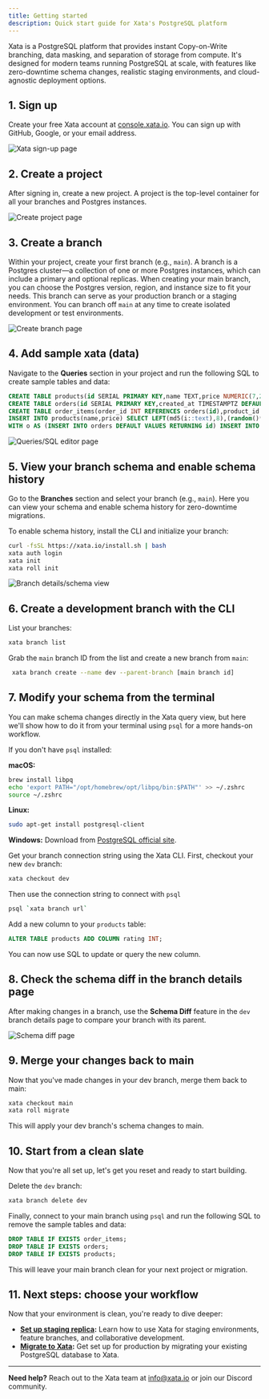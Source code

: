 ```yaml
---
title: Getting started
description: Quick start guide for Xata's PostgreSQL platform
---
```


Xata is a PostgreSQL platform that provides instant Copy-on-Write branching, data masking, and separation of storage from compute. It's designed for modern teams running PostgreSQL at scale, with features like zero-downtime schema changes, realistic staging environments, and cloud-agnostic deployment options.

## 1. Sign up

Create your free Xata account at [console.xata.io](https://console.xata.io). You can sign up with GitHub, Google, or your email address.

![Xata sign-up page](assets/images/getting-started/signup.png)

## 2. Create a project

After signing in, create a new project. A project is the top-level container for all your branches and Postgres instances.

![Create project page](assets/images/getting-started/create-project.png)

## 3. Create a branch

Within your project, create your first branch (e.g., `main`). A branch is a Postgres cluster—a collection of one or more Postgres instances, which can include a primary and optional replicas. When creating your main branch, you can choose the Postgres version, region, and instance size to fit your needs. This branch can serve as your production branch or a staging environment. You can branch off `main` at any time to create isolated development or test environments.

![Create branch page](assets/images/getting-started/create-branch.png)

## 4. Add sample xata (data)

Navigate to the **Queries** section in your project and run the following SQL to create sample tables and data:

```sql
CREATE TABLE products(id SERIAL PRIMARY KEY,name TEXT,price NUMERIC(7,2));
CREATE TABLE orders(id SERIAL PRIMARY KEY,created_at TIMESTAMPTZ DEFAULT now());
CREATE TABLE order_items(order_id INT REFERENCES orders(id),product_id INT REFERENCES products(id),qty INT,PRIMARY KEY(order_id,product_id));
INSERT INTO products(name,price) SELECT LEFT(md5(i::text),8),(random()*90+10)::numeric(7,2) FROM generate_series(1,10)i;
WITH o AS (INSERT INTO orders DEFAULT VALUES RETURNING id) INSERT INTO order_items(order_id,product_id,qty) SELECT o.id,pid,(1+floor(random()*3))::int FROM o,(SELECT id pid FROM products ORDER BY random() LIMIT 5)p;
```

![Queries/SQL editor page](assets/images/getting-started/queries.png)

## 5. View your branch schema and enable schema history

Go to the **Branches** section and select your branch (e.g., `main`). Here you can view your schema and enable schema history for zero-downtime migrations.

To enable schema history, install the CLI and initialize your branch:

```bash
curl -fsSL https://xata.io/install.sh | bash
xata auth login
xata init
xata roll init
```

![Branch details/schema view](assets/images/getting-started/branch-details.png)

## 6. Create a development branch with the CLI

List your branches:

```bash
xata branch list
```

Grab the `main` branch ID from the list and create a new branch from `main`:

```bash
 xata branch create --name dev --parent-branch [main branch id]
```

## 7. Modify your schema from the terminal

You can make schema changes directly in the Xata query view, but here we'll show how to do it from your terminal using `psql` for a more hands-on workflow.

If you don't have `psql` installed:

**macOS:**
```bash
brew install libpq
echo 'export PATH="/opt/homebrew/opt/libpq/bin:$PATH"' >> ~/.zshrc
source ~/.zshrc
```

**Linux:**
```bash
sudo apt-get install postgresql-client
```

**Windows:**
Download from [PostgreSQL official site](https://www.postgresql.org/download/windows/).

Get your branch connection string using the Xata CLI. First, checkout your new `dev` branch:

```bash
xata checkout dev
```
Then use the connection string to connect with `psql`

```bash
psql `xata branch url`
```

Add a new column to your `products` table:

```sql
ALTER TABLE products ADD COLUMN rating INT;
```

You can now use SQL to update or query the new column.

## 8. Check the schema diff in the branch details page

After making changes in a branch, use the **Schema Diff** feature in the `dev` branch details page to compare your branch with its parent.

![Schema diff page](assets/images/getting-started/schema-diff.png)

## 9. Merge your changes back to main

Now that you've made changes in your dev branch, merge them back to main:

```bash
xata checkout main
xata roll migrate
```

This will apply your dev branch's schema changes to main.

## 10. Start from a clean slate

Now that you're all set up, let's get you reset and ready to start building.

Delete the `dev` branch:

```bash
xata branch delete dev
```

Finally, connect to your main branch using `psql` and run the following SQL to remove the sample tables and data:

```sql
DROP TABLE IF EXISTS order_items;
DROP TABLE IF EXISTS orders;
DROP TABLE IF EXISTS products;
```

This will leave your main branch clean for your next project or migration.

## 11. Next steps: choose your workflow

Now that your environment is clean, you're ready to dive deeper:

- **[Set up staging replica](/tutorials/set-up-staging-replica):** Learn how to use Xata for staging environments, feature branches, and collaborative development.
- **[Migrate to Xata](/tutorials/migrate-to-xata):** Get set up for production by migrating your existing PostgreSQL database to Xata.

---

**Need help?** Reach out to the Xata team at [info@xata.io](mailto:info@xata.io) or join our Discord community.